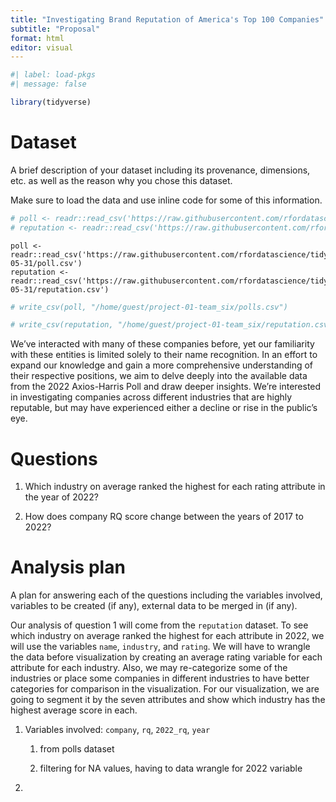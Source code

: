 ```yaml
---
title: "Investigating Brand Reputation of America's Top 100 Companies"
subtitle: "Proposal"
format: html
editor: visual
---
```


```r
#| label: load-pkgs
#| message: false

library(tidyverse)
```

# Dataset

A brief description of your dataset including its provenance, dimensions, etc. as well as the reason why you chose this dataset.

Make sure to load the data and use inline code for some of this information.

```r
# poll <- readr::read_csv('https://raw.githubusercontent.com/rfordatascience/tidytuesday/master/data/2022/2022-05-31/poll.csv') 
# reputation <- readr::read_csv('https://raw.githubusercontent.com/rfordatascience/tidytuesday/master/data/2022/2022-05-31/reputation.csv')
```

```r-load-data
poll <- readr::read_csv('https://raw.githubusercontent.com/rfordatascience/tidytuesday/master/data/2022/2022-05-31/poll.csv') 
reputation <- readr::read_csv('https://raw.githubusercontent.com/rfordatascience/tidytuesday/master/data/2022/2022-05-31/reputation.csv')
```

```r
# write_csv(poll, "/home/guest/project-01-team_six/polls.csv")
```

```r
# write_csv(reputation, "/home/guest/project-01-team_six/reputation.csv")
```

We've interacted with many of these companies before, yet our familiarity with these entities is limited solely to their name recognition. In an effort to expand our knowledge and gain a more comprehensive understanding of their respective positions, we aim to delve deeply into the available data from the 2022 Axios-Harris Poll and draw deeper insights. We're interested in investigating companies across different industries that are highly reputable, but may have experienced either a decline or rise in the public's eye. 

# Questions

1.  Which industry on average ranked the highest for each rating attribute in the year of 2022?

2.  How does company RQ score change between the years of 2017 to 2022?

# Analysis plan

A plan for answering each of the questions including the variables involved, variables to be created (if any), external data to be merged in (if any).

Our analysis of question 1 will come from the `reputation` dataset. To see which industry on average ranked the highest for each attribute in 2022, we will use the variables `name`, `industry`, and `rating`. We will have to wrangle the data before visualization by creating an average rating variable for each attribute for each industry. Also, we may re-categorize some of the industries or place some companies in different industries to have better categories for comparison in the visualization. For our visualization, we are going to segment it by the seven attributes and show which industry has the highest average score in each.

1.  Variables involved: `company`, `rq`, `2022_rq`, `year`
    1.  from polls dataset

    2.  filtering for NA values, having to data wrangle for 2022 variable
2.  
